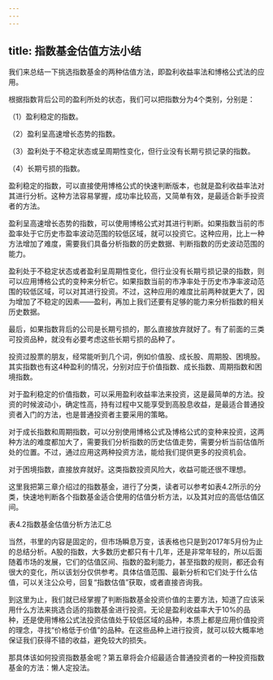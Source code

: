 ```yaml
---
---
---
```

title: 指数基金估值方法小结
---




我们来总结一下挑选指数基金的两种估值方法，即盈利收益率法和博格公式法的应用。

根据指数背后公司的盈利所处的状态，我们可以把指数分为4个类别，分别是：

（1）盈利稳定的指数。

（2）盈利呈高速增长态势的指数。

（3）盈利处于不稳定状态或呈周期性变化，但行业没有长期亏损记录的指数。

（4）长期亏损的指数。

盈利稳定的指数，可以直接使用博格公式的快速判断版本，也就是盈利收益率法对其进行分析。这种方法容易掌握，成功率比较高，又简单有效，是最适合新手投资者的方法。

盈利呈高速增长态势的指数，可以使用博格公式对其进行判断。如果指数当前的市盈率处于它历史市盈率波动范围的较低区域，就可以投资它。这种应用，比上一种方法增加了难度，需要我们具备分析指数的历史数据、判断指数的历史波动范围的能力。

盈利处于不稳定状态或者盈利呈周期性变化，但行业没有长期亏损记录的指数，则可以应用博格公式的变种来分析它。如果指数当前的市净率处于历史市净率波动范围的较低区域，可以对其进行投资。不过，这种应用的难度比前两种就更大了，因为增加了不稳定的因素——盈利，再加上我们还要有足够的能力来分析指数的相关历史数据。

最后，如果指数背后的公司是长期亏损的，那么直接放弃就好了。有了前面的三类可投资品种，就没有必要考虑这些长期亏损的品种了。

投资过股票的朋友，经常能听到几个词，例如价值股、成长股、周期股、困境股。其实指数也有这4种盈利的情况，分别对应于价值指数、成长指数、周期指数和困境指数。

对于盈利稳定的价值指数，可以采用盈利收益率法来投资，这是最简单的方法。投资的时候波动小，确定性高，持有过程中又能享受到高股息收益，是最适合普通投资者入门的方法，也是普通投资者主要采用的策略。

对于成长指数和周期指数，可以分别使用博格公式及博格公式的变种来投资，这两种方法的难度都加大了，需要我们分析指数的历史估值走势，需要分析当前估值所处的位置。不过，通过应用这两种投资方法，能给我们提供更多的投资机会。

对于困境指数，直接放弃就好。这类指数投资风险大，收益可能还很不理想。

这里我把第三章介绍过的指数基金，进行了分类，读者可以参考如表4.2所示的分类，快速地判断各个指数基金适合使用的估值分析方法，以及其对应的高低估值区间。





表4.2指数基金估值分析方法汇总





当然，书里的内容是固定的，但市场瞬息万变，该表格也只是到2017年5月份为止的总结分析。A股的指数，大多数历史都只有十几年，还是非常年轻的，所以后面随着市场的发展，它们的估值区间、指数的盈利能力，甚至指数的规则，都还会有很大的变化，所以该划分仅供参考。具体估值范围、最新分析和它们处于什么估值，可以关注公众号，回复“指数估值”获取，或者直接咨询我。

到这里为止，我们就已经掌握了判断指数基金投资价值的主要方法，知道了应该采用什么方法来挑选合适的指数基金进行投资。无论是盈利收益率大于10%的品种，还是使用博格公式法投资估值处于较低区域的品种，本质上都是应用价值投资的理念，寻找“价格低于价值”的品种。在这些品种上进行投资，就可以较大概率地保证我们获得不错的收益，避免较大的损失。

那具体该如何投资指数基金呢？第五章将会介绍最适合普通投资者的一种投资指数基金的方法：懒人定投法。